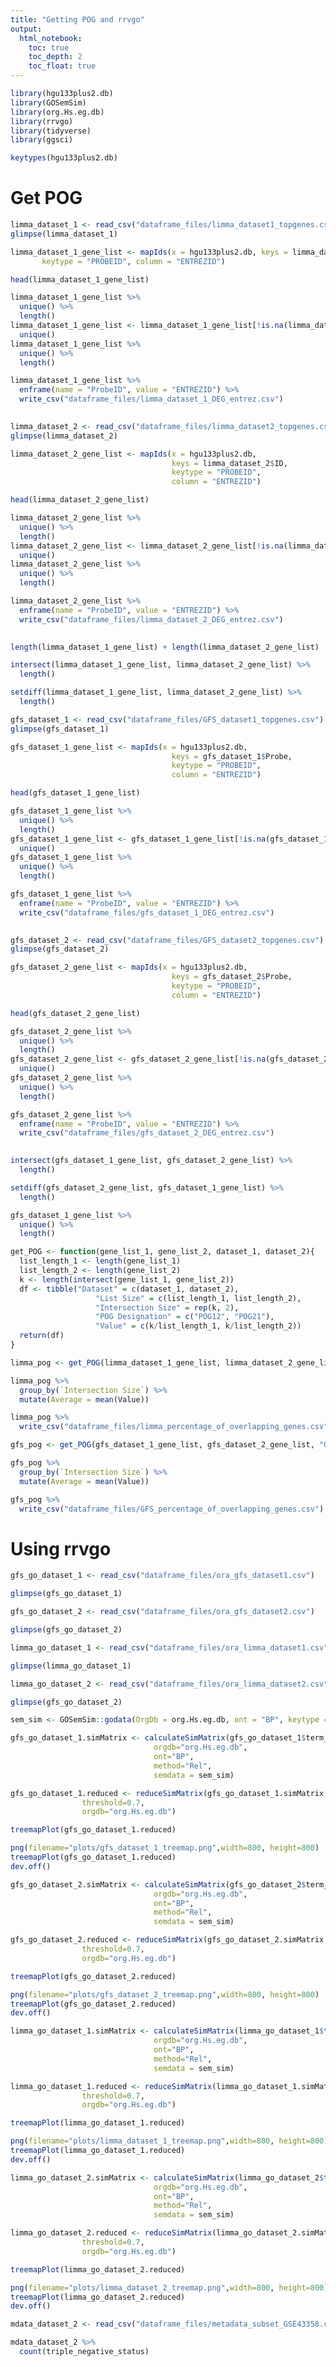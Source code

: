 ```yaml
---
title: "Getting POG and rrvgo"
output: 
  html_notebook:
    toc: true
    toc_depth: 2
    toc_float: true
---
```


```r
library(hgu133plus2.db)
library(GOSemSim)
library(org.Hs.eg.db)
library(rrvgo)
library(tidyverse)
library(ggsci)
```


```r
keytypes(hgu133plus2.db)
```



# Get POG

```r
limma_dataset_1 <- read_csv("dataframe_files/limma_dataset1_topgenes.csv")
glimpse(limma_dataset_1)
```



```r
limma_dataset_1_gene_list <- mapIds(x = hgu133plus2.db, keys = limma_dataset_1$PROBEID, 
       keytype = "PROBEID", column = "ENTREZID")

head(limma_dataset_1_gene_list)
```

```r
limma_dataset_1_gene_list %>% 
  unique() %>%
  length()
limma_dataset_1_gene_list <- limma_dataset_1_gene_list[!is.na(limma_dataset_1_gene_list)] %>% 
  unique()
limma_dataset_1_gene_list %>% 
  unique() %>%
  length()
```


```r
limma_dataset_1_gene_list %>% 
  enframe(name = "ProbeID", value = "ENTREZID") %>% 
  write_csv("dataframe_files/limma_dataset_1_DEG_entrez.csv")
  
```


```r
limma_dataset_2 <- read_csv("dataframe_files/limma_dataset2_topgenes.csv")
glimpse(limma_dataset_2)
```



```r
limma_dataset_2_gene_list <- mapIds(x = hgu133plus2.db, 
                                    keys = limma_dataset_2$ID, 
                                    keytype = "PROBEID", 
                                    column = "ENTREZID")

head(limma_dataset_2_gene_list)
```

```r
limma_dataset_2_gene_list %>% 
  unique() %>%
  length()
limma_dataset_2_gene_list <- limma_dataset_2_gene_list[!is.na(limma_dataset_2_gene_list)] %>% 
  unique()
limma_dataset_2_gene_list %>% 
  unique() %>%
  length()
```


```r
limma_dataset_2_gene_list %>% 
  enframe(name = "ProbeID", value = "ENTREZID") %>% 
  write_csv("dataframe_files/limma_dataset_2_DEG_entrez.csv")
  
```


```r
length(limma_dataset_1_gene_list) + length(limma_dataset_2_gene_list)
```


```r
intersect(limma_dataset_1_gene_list, limma_dataset_2_gene_list) %>% 
  length()
```


```r
setdiff(limma_dataset_1_gene_list, limma_dataset_2_gene_list) %>% 
  length()
```


```r
gfs_dataset_1 <- read_csv("dataframe_files/GFS_dataset1_topgenes.csv")
glimpse(gfs_dataset_1)
```


```r
gfs_dataset_1_gene_list <- mapIds(x = hgu133plus2.db, 
                                    keys = gfs_dataset_1$Probe, 
                                    keytype = "PROBEID", 
                                    column = "ENTREZID")

head(gfs_dataset_1_gene_list)
```


```r
gfs_dataset_1_gene_list %>% 
  unique() %>%
  length()
gfs_dataset_1_gene_list <- gfs_dataset_1_gene_list[!is.na(gfs_dataset_1_gene_list)] %>% 
  unique()
gfs_dataset_1_gene_list %>% 
  unique() %>%
  length()
```


```r
gfs_dataset_1_gene_list %>% 
  enframe(name = "ProbeID", value = "ENTREZID") %>% 
  write_csv("dataframe_files/gfs_dataset_1_DEG_entrez.csv")
  
```


```r
gfs_dataset_2 <- read_csv("dataframe_files/GFS_dataset2_topgenes.csv")
glimpse(gfs_dataset_2)
```



```r
gfs_dataset_2_gene_list <- mapIds(x = hgu133plus2.db, 
                                    keys = gfs_dataset_2$Probe, 
                                    keytype = "PROBEID", 
                                    column = "ENTREZID")

head(gfs_dataset_2_gene_list)
```


```r
gfs_dataset_2_gene_list %>% 
  unique() %>%
  length()
gfs_dataset_2_gene_list <- gfs_dataset_2_gene_list[!is.na(gfs_dataset_2_gene_list)] %>% 
  unique()
gfs_dataset_2_gene_list %>% 
  unique() %>%
  length()
```


```r
gfs_dataset_2_gene_list %>% 
  enframe(name = "ProbeID", value = "ENTREZID") %>% 
  write_csv("dataframe_files/gfs_dataset_2_DEG_entrez.csv")
  
```


```r
intersect(gfs_dataset_1_gene_list, gfs_dataset_2_gene_list) %>% 
  length()
```

```r
setdiff(gfs_dataset_2_gene_list, gfs_dataset_1_gene_list) %>% 
  length()
```


```r
gfs_dataset_1_gene_list %>% 
  unique() %>% 
  length()
```


```r
get_POG <- function(gene_list_1, gene_list_2, dataset_1, dataset_2){
  list_length_1 <- length(gene_list_1)
  list_length_2 <- length(gene_list_2)
  k <- length(intersect(gene_list_1, gene_list_2))
  df <- tibble("Dataset" = c(dataset_1, dataset_2),
                   "List Size" = c(list_length_1, list_length_2),
                   "Intersection Size" = rep(k, 2),
                   "POG Designation" = c("POG12", "POG21"), 
                   "Value" = c(k/list_length_1, k/list_length_2))
  return(df)
}
```


```r
limma_pog <- get_POG(limma_dataset_1_gene_list, limma_dataset_2_gene_list, "GSE76275", "GSE43358")

limma_pog %>% 
  group_by(`Intersection Size`) %>% 
  mutate(Average = mean(Value))

limma_pog %>% 
  write_csv("dataframe_files/limma_percentage_of_overlapping_genes.csv")
```


```r
gfs_pog <- get_POG(gfs_dataset_1_gene_list, gfs_dataset_2_gene_list, "GSE76275", "GSE43358")

gfs_pog %>% 
  group_by(`Intersection Size`) %>% 
  mutate(Average = mean(Value))

gfs_pog %>% 
  write_csv("dataframe_files/GFS_percentage_of_overlapping_genes.csv")
```

# Using rrvgo


```r
gfs_go_dataset_1 <- read_csv("dataframe_files/ora_gfs_dataset1.csv")

glimpse(gfs_go_dataset_1)
```


```r
gfs_go_dataset_2 <- read_csv("dataframe_files/ora_gfs_dataset2.csv")

glimpse(gfs_go_dataset_2)
```


```r
limma_go_dataset_1 <- read_csv("dataframe_files/ora_limma_dataset1.csv")

glimpse(limma_go_dataset_1)
```


```r
limma_go_dataset_2 <- read_csv("dataframe_files/ora_limma_dataset2.csv")

glimpse(gfs_go_dataset_2)
```


```r
sem_sim <- GOSemSim::godata(OrgDb = org.Hs.eg.db, ont = "BP", keytype = "GO")
```



```r
gfs_go_dataset_1.simMatrix <- calculateSimMatrix(gfs_go_dataset_1$term_id,
                                orgdb="org.Hs.eg.db",
                                ont="BP",
                                method="Rel", 
                                semdata = sem_sim)
```


```r
gfs_go_dataset_1.reduced <- reduceSimMatrix(gfs_go_dataset_1.simMatrix,
                threshold=0.7,
                orgdb="org.Hs.eg.db")

```


```r
treemapPlot(gfs_go_dataset_1.reduced)
```


```r
png(filename="plots/gfs_dataset_1_treemap.png",width=800, height=800)
treemapPlot(gfs_go_dataset_1.reduced)
dev.off()
```



```r
gfs_go_dataset_2.simMatrix <- calculateSimMatrix(gfs_go_dataset_2$term_id,
                                orgdb="org.Hs.eg.db",
                                ont="BP",
                                method="Rel", 
                                semdata = sem_sim)
```


```r
gfs_go_dataset_2.reduced <- reduceSimMatrix(gfs_go_dataset_2.simMatrix,
                threshold=0.7,
                orgdb="org.Hs.eg.db")

```


```r
treemapPlot(gfs_go_dataset_2.reduced)
```


```r
png(filename="plots/gfs_dataset_2_treemap.png",width=800, height=800)
treemapPlot(gfs_go_dataset_2.reduced)
dev.off()
```


```r
limma_go_dataset_1.simMatrix <- calculateSimMatrix(limma_go_dataset_1$term_id,
                                orgdb="org.Hs.eg.db",
                                ont="BP",
                                method="Rel", 
                                semdata = sem_sim)
```


```r
limma_go_dataset_1.reduced <- reduceSimMatrix(limma_go_dataset_1.simMatrix,
                threshold=0.7,
                orgdb="org.Hs.eg.db")

```


```r
treemapPlot(limma_go_dataset_1.reduced)
```

```r
png(filename="plots/limma_dataset_1_treemap.png",width=800, height=800)
treemapPlot(limma_go_dataset_1.reduced)
dev.off()
```


```r
limma_go_dataset_2.simMatrix <- calculateSimMatrix(limma_go_dataset_2$term_id,
                                orgdb="org.Hs.eg.db",
                                ont="BP",
                                method="Rel", 
                                semdata = sem_sim)
```



```r
limma_go_dataset_2.reduced <- reduceSimMatrix(limma_go_dataset_2.simMatrix,
                threshold=0.7,
                orgdb="org.Hs.eg.db")
```


```r
treemapPlot(limma_go_dataset_2.reduced)
```

```r
png(filename="plots/limma_dataset_2_treemap.png",width=800, height=800)
treemapPlot(limma_go_dataset_2.reduced)
dev.off()
```


```r
mdata_dataset_2 <- read_csv("dataframe_files/metadata_subset_GSE43358.csv")
```


```r
mdata_dataset_2 %>% 
  count(triple_negative_status)
```

